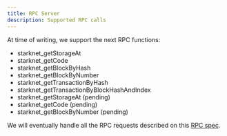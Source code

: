 ```yaml
---
title: RPC Server
description: Supported RPC calls
---
```


At time of writing, we support the next RPC functions:

- starknet_getStorageAt
- starknet_getCode
- starknet_getBlockByHash
- starknet_getBlockByNumber
- starknet_getTransactionByHash
- starknet_getTransactionByBlockHashAndIndex
- starknet_getStorageAt (pending)
- starknet_getCode (pending)
- starknet_getBlockByNumber (pending)

We will eventually handle all the RPC requests described on this [RPC spec](https://github.com/starkware-libs/starknet-specs/blob/88588312ef22f0f996ce58000f31da3ba6d7046d/api/starknet_api_openrpc.json).